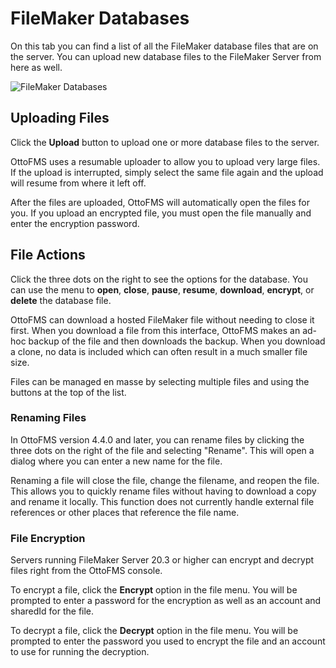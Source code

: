 
# FileMaker Databases

On this tab you can find a list of all the FileMaker database files that are on the server. You can upload new database files to the FileMaker Server from here as well.

![FileMaker Databases](/img/ottofms/console/fms-databases.png)

## Uploading Files

Click the **Upload** button to upload one or more database files to the server.

OttoFMS uses a resumable uploader to allow you to upload very large files. If the upload is interrupted, simply select the same file again and the upload will resume from where it left off.

After the files are uploaded, OttoFMS will automatically open the files for you. If you upload an encrypted file, you must open the file manually and enter the encryption password.

## File Actions

Click the three dots on the right to see the options for the database. You can use the menu to **open**, **close**, **pause**, **resume**, **download**, **encrypt**, or **delete** the database file.

OttoFMS can download a hosted FileMaker file without needing to close it first. When you download a file from this interface, OttoFMS makes an ad-hoc backup of the file and then downloads the backup. When you download a clone, no data is included which can often result in a much smaller file size.

Files can be managed en masse by selecting multiple files and using the buttons at the top of the list.

### Renaming Files

In OttoFMS version 4.4.0 and later, you can rename files by clicking the three dots on the right of the file and selecting "Rename". This will open a dialog where you can enter a new name for the file. 

Renaming a file will close the file, change the filename, and reopen the file. This allows you to quickly rename files without having to download a copy and rename it locally. This function does not currently handle external file references or other places that reference the file name. 

### File Encryption

Servers running FileMaker Server 20.3 or higher can encrypt and decrypt files right from the OttoFMS console.

To encrypt a file, click the **Encrypt** option in the file menu. You will be prompted to enter a password for the encryption as well as an account and sharedId for the file.

To decrypt a file, click the **Decrypt** option in the file menu. You will be prompted to enter the password you used to encrypt the file and an account to use for running the decryption.
